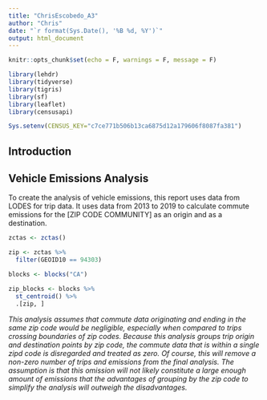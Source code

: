 ```yaml
---
title: "ChrisEscobedo_A3"
author: "Chris"
date: "`r format(Sys.Date(), '%B %d, %Y')`"
output: html_document
---
```


```r
knitr::opts_chunk$set(echo = F, warnings = F, message = F)
```

```r
library(lehdr)
library(tidyverse)
library(tigris)
library(sf)
library(leaflet)
library(censusapi)

Sys.setenv(CENSUS_KEY="c7ce771b506b13ca6875d12a179606f8087fa381")
```

## Introduction


## Vehicle Emissions Analysis

To create the analysis of vehicle emissions, this report uses data from LODES for trip data. It uses data from 2013 to 2019 to calculate commute emissions for the [ZIP CODE COMMUNITY] as an origin and as a destination.

```r
zctas <- zctas()

zip <- zctas %>% 
  filter(GEOID10 == 94303)

blocks <- blocks("CA")

zip_blocks <- blocks %>% 
  st_centroid() %>% 
  .[zip, ]
```

*This analysis assumes that commute data originating and ending in the same zip code would be negligible, especially when compared to trips crossing boundaries of zip codes. Because this analysis groups trip origin and destination points by zip code, the commute data that is within a single zipd code is disregarded and treated as zero. Of course, this will remove a non-zero number of trips and emissions from the final analysis. The assumption is that this omission will not likely constitute a large enough amount of emissions that the advantages of grouping by the zip code to simplify the analysis will outweigh the disadvantages.*




















